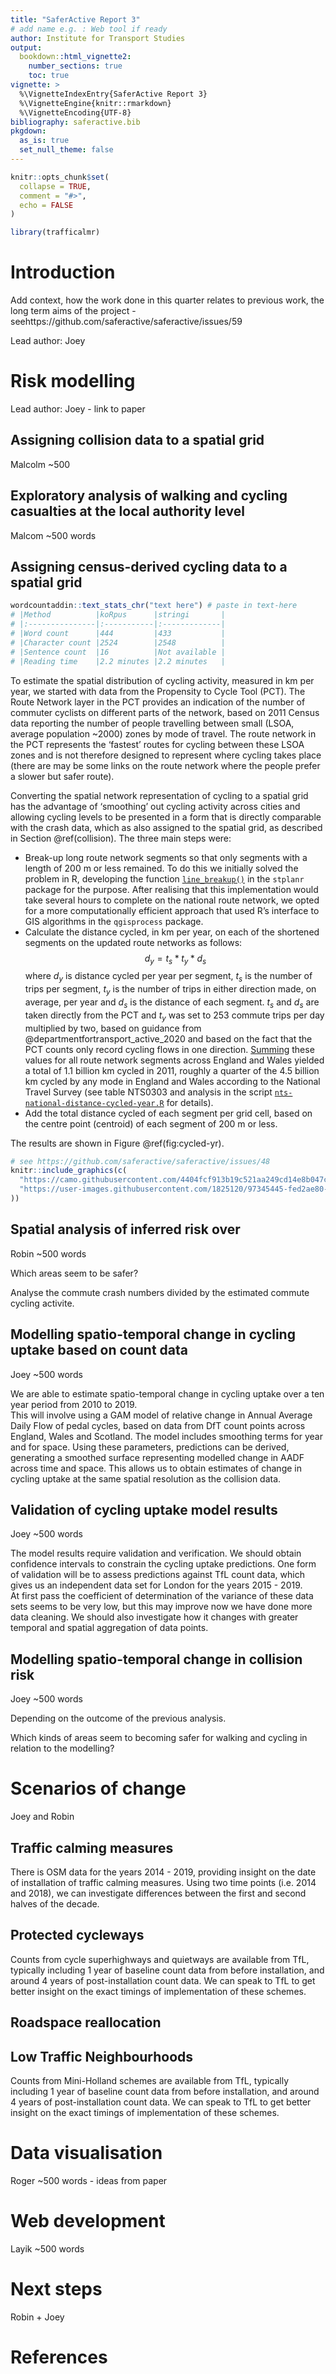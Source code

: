 ```yaml
---
title: "SaferActive Report 3"
# add name e.g. : Web tool if ready
author: Institute for Transport Studies
output:
  bookdown::html_vignette2:
    number_sections: true
    toc: true
vignette: >
  %\VignetteIndexEntry{SaferActive Report 3}
  %\VignetteEngine{knitr::rmarkdown}
  %\VignetteEncoding{UTF-8}
bibliography: saferactive.bib
pkgdown:
  as_is: true
  set_null_theme: false
---
```


```r
knitr::opts_chunk$set(
  collapse = TRUE,
  comment = "#>",
  echo = FALSE
)
```

```r
library(trafficalmr)
```

# Introduction

Add context, how the work done in this quarter relates to previous work, the long term aims of the project -  seehttps://github.com/saferactive/saferactive/issues/59

<!-- ~300 words -->

Lead author: Joey

# Risk modelling

Lead author: Joey - link to paper

## Assigning collision data to a spatial grid {#collision}

Malcolm ~500

## Exploratory analysis of walking and cycling casualties at the local authority level

Malcom ~500 words

## Assigning census-derived cycling data to a spatial grid

<!-- This section is around 500 words -->

```r
wordcountaddin::text_stats_chr("text here") # paste in text-here
# |Method          |koRpus      |stringi       |
# |:---------------|:-----------|:-------------|
# |Word count      |444         |433           |
# |Character count |2524        |2548          |
# |Sentence count  |16          |Not available |
# |Reading time    |2.2 minutes |2.2 minutes   |
```


To estimate the spatial distribution of cycling activity, measured in km per year, we started with data from the Propensity to Cycle Tool (PCT). 
The Route Network layer in the PCT provides an indication of the number of commuter cyclists on different parts of the network, based on 2011 Census data reporting the number of people travelling between small (LSOA, average population \~2000) zones by mode of travel. 
The route network in the PCT represents the 'fastest' routes for cycling between these LSOA zones and is not therefore designed to represent where cycling takes place (there are may be some links on the route network where the people prefer a slower but safer route).

Converting the spatial network representation of cycling to a spatial grid has the advantage of 'smoothing' out cycling activity across cities and allowing cycling levels to be presented in a form that is directly comparable with the crash data, which as also assigned to the spatial grid, as described in Section \@ref(collision). 
The three main steps were:

-   Break-up long route network segments so that only segments with a length of 200 m or less remained. 
To do this we initially solved the problem in R, developing the function [`line_breakup()`](https://docs.ropensci.org/stplanr/reference/line_breakup.html) in the `stplanr` package for the purpose. 
After realising that this implementation would take several hours to complete on the national route network, we opted for a more computationally efficient approach that used R's interface to GIS algorithms in the `qgisprocess` package.
-   Calculate the distance cycled, in km per year, on each of the shortened segments on the updated route networks as follows: $$
    d_y = t_s * t_y * d_s
    $$ where $d_y$ is distance cycled per year per segment, $t_s$ is the number of trips per segment, $t_y$ is the number of trips in either direction made, on average, per year and $d_s$ is the distance of each segment. 
    $t_s$ and $d_s$ are taken directly from the PCT and $t_y$ was set to 253 commute trips per day multiplied by two, based on guidance from @departmentfortransport_active_2020 and based on the fact that the PCT counts only record cycling flows in one direction. 
    [Summing](https://github.com/saferactive/saferactive/blob/master/code/rasters-rnet.R#L56) these values for all route network segments across England and Wales yielded a total of 1.1 billion km cycled in 2011, roughly a quarter of the 4.5 billion km cycled by any mode in England and Wales according to the National Travel Survey (see table NTS0303 and analysis in the script [`nts-national-distance-cycled-year.R`](https://github.com/saferactive/saferactive/blob/master/code/nts-national-distance-cycled-year.R) for details).
-   Add the total distance cycled of each segment per grid cell, based on the centre point (centroid) of each segment of 200 m or less.

The results are shown in Figure \@ref(fig:cycled-yr).

```r
# see https://github.com/saferactive/saferactive/issues/48
knitr::include_graphics(c(
  "https://camo.githubusercontent.com/4404fcf913b19c521aa249cd14e8b047c8a2a646/68747470733a2f2f692e696d6775722e636f6d2f57596b6c59476a2e706e67",
  "https://user-images.githubusercontent.com/1825120/97345445-fed2ae80-1881-11eb-8b1e-18553c1805c1.png"
))
```

## Spatial analysis of inferred risk over

Robin ~500 words

Which areas seem to be safer?

Analyse the commute crash numbers divided by the estimated commute cycling activite.

## Modelling spatio-temporal change in cycling uptake based on count data

Joey ~500 words

We are able to estimate spatio-temporal change in cycling uptake over a ten year period from 2010 to 2019.  
This will involve using a GAM model of relative change in Annual Average Daily Flow of pedal cycles, based on data from DfT count points across England, Wales and Scotland. 
The model includes smoothing terms for year and for space.
Using these parameters, predictions can be derived, generating a smoothed surface representing modelled change in AADF across time and space.
This allows us to obtain estimates of change in cycling uptake at the same spatial resolution as the collision data.

## Validation of cycling uptake model results

Joey ~500 words

The model results require validation and verification. 
We should obtain confidence intervals to constrain the cycling uptake predictions.
One form of validation will be to assess predictions against TfL count data, which gives us an independent data set for London for the years 2015 - 2019.  
At first pass the coefficient of determination of the variance of these data sets seems to be very low, but this may improve now we have done more data cleaning.
We should also investigate how it changes with greater temporal and spatial aggregation of data points. 

## Modelling spatio-temporal change in collision risk

Joey ~500 words

Depending on the outcome of the previous analysis.

Which kinds of areas seem to becoming safer for walking and cycling in relation to the modelling?

# Scenarios of change

Joey and Robin

## Traffic calming measures

There is OSM data for the years 2014 - 2019, providing insight on the date of installation of traffic calming measures. 
Using two time points (i.e. 2014 and 2018), we can investigate differences between the first and second halves of the decade. 

<!-- ## 20 mph zones -->

## Protected cycleways

Counts from cycle superhighways and quietways are available from TfL, typically including 1 year of baseline count data from before installation, and around 4 years of post-installation count data. 
We can speak to TfL to get better insight on the exact timings of implementation of these schemes.

<!-- ## Traffic reduction -->

## Roadspace reallocation

## Low Traffic Neighbourhoods

Counts from Mini-Holland schemes are available from TfL, typically including 1 year of baseline count data from before installation, and around 4 years of post-installation count data. 
We can speak to TfL to get better insight on the exact timings of implementation of these schemes.

# Data visualisation

Roger ~500 words - ideas from paper

# Web development

Layik ~500 words

# Next steps

Robin + Joey

# References
